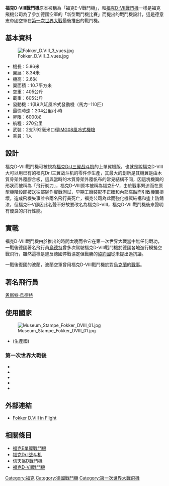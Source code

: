 {{unreferenced|time=2016-03-14T04:39:53+00:00}}
{{Infobox Aircraft
|name = 福克D-VIII戰鬥機
|image = Image:CF15 Fokker D.VIII ZK-FES 050415 02.jpg
|caption  = 福克E-V/福克D-VIII戰鬥機
|type = 上單翼戰鬥機
|manufacturer = 福克飛機公司
|first flight = 1918年5月
|primary user = 德意志帝國空軍
|number built = 381架
}}

'''福克D-VIII戰鬥機'''原本被稱為「福克E-V戰鬥機」，和[[福克D-VII戰鬥機|福克D-VII戰鬥機]]一樣是福克飛機公司為了參加德國空軍的「新型戰鬥機比賽」而提出的戰鬥機設計，這是德意志帝國空軍在[[第一次世界大戰|第一次世界大戰]]最後推出的戰鬥機。

==基本資料==
[[File:Fokker_D.VIII_3_vues.jpg|thumb]]
* 機長：5.86米
* 翼展：8.34米 
* 機高：2.6米
* 翼面積：10.7平方米 
* 空重：405公斤
* 載重：605公斤 
* 發動機：1俱9汽缸風冷式發動機（馬力=110匹）
* 最快時速：204公里/小時 
* 昇限：6000米
* 航程：270公里
* 武裝：2支7.92毫米口徑[[MG08重機槍|IMG08風冷式機槍]]
* 乘員：1人

==設計==
福克D-VIII戰鬥機可被視為[[福克Dr.I战斗机|福克Dr.I三翼战斗机]]的上單翼機版，也就是說福克D-VIII大可以用已有的福克Dr.I三翼战斗机的零件作生產，其最大的創新是其機翼是由木質骨架外覆膠合板，這與當時的木質骨架外覆帆布的常見結構不同，因這塊機翼的形狀而被稱為「飛行剃刀」，福克D-VIII原本被稱為福克E-V，由於戰事緊迫而在原型機階段即被送往部隊作實戰測試，早期工廠裝配不正確和內部腐蝕而引致機翼損壞，造成飛機失事並令兩名飛行員死亡，福克公司為此而強化機翼結構和塗上防鏽漆，但福克E-V卻因此名聲不好故要改名為福克D-VIII，福克D-VIII戰鬥機後來證明有優良的飛行性能。

==實戰==
福克D-VIII戰鬥機由於推出的時間太晚而令它在第一次世界大戰當中無任何戰功，一戰後德國著名飛行員[[恩斯特·烏德特|烏德特]]曾多次駕駛福克D-VIII戰鬥機於德國各地進行模擬空戰飛行，雖然這樣是違反德國停戰協定但戰勝的[[協約國|協約國]]從未提出過抗議。

一戰後復國的波蘭，波蘭空軍曾用福克D-VIII戰鬥機於對[[烏克蘭|烏克蘭]]的[[波烏戰爭|戰事]]。

==著名飛行員==
[[恩斯特·烏德特|恩斯特·烏德特]]

==使用國家==
[[File:Museum_Stampe_Fokker_DVIII_01.jpg|thumb]]
*{{flag|German Empire}}(生產國)

===第一次世界大戰後===
*{{BEL}}
*{{NLD}}
*{{POL}}
*{{flag|Soviet Union|1923}}
*{{USA}}

==外部連結==
*[https://www.youtube.com/watch?v=gO2aNLGLDzo Fokker D.VIII in Flight] {{Wayback|url=https://www.youtube.com/watch?v=gO2aNLGLDzo |date=20181224133524 }}

==相關條目==
{{commonscat|Fokker D.VIII}}
*[[福克E單翼戰鬥機|福克E單翼戰鬥機]]
*[[福克Dr.I战斗机|福克Dr.I战斗机]]
*[[信天翁D戰鬥機|信天翁D戰鬥機]]
*[[福克D-VII戰鬥機|福克D-VII戰鬥機]]


[[Category:福克|Category:福克]]
[[Category:德國戰鬥機|Category:德國戰鬥機]]
[[Category:第一次世界大戰飛機|Category:第一次世界大戰飛機]]
